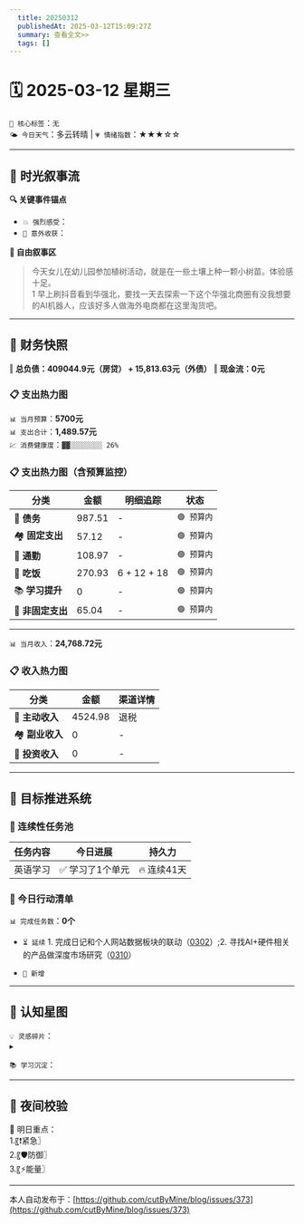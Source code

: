 ```yaml
---
  title: 20250312
  publishedAt: 2025-03-12T15:09:27Z
  summary: 查看全文>>
  tags: []
---
```


# 🗓️ 2025-03-12 星期三
`🔑 核心标签`：`无`  
`🌤️ 今日天气`：多云转晴 | `💗 情绪指数`：★★★☆☆  

---


## 🌊 **时光叙事流**
**🔍 关键事件锚点**  
- `💥 强烈感受`：   
- `🎉 意外收获`：   

**📖 自由叙事区**  
> 今天女儿在幼儿园参加植树活动，就是在一些土壤上种一颗小树苗。体验感十足。  
>1 早上刷抖音看到华强北，要找一天去探索一下这个华强北商圈有没我想要的AI机器人，应该好多人做海外电商都在这里淘货吧。

---

## 💸 **财务快照**
‖ **总负债：409044.9元（房贷） + 15,813.63元（外债）**
‖ **现金流：0元**

### 📋 支出热力图

`📊 当月预算`：**5700元**  
`📊 支出合计`：**1,489.57元**  
`💹 消费健康度`：`▓▓░░░░░░░░ 26%`  
### 📋 支出热力图（含预算监控）
| 分类         | 金额    | 明细追踪                  | 状态           |
|--------------|---------|---------------------------|----------------|
| 🏦 **债务**    | 987.51   | -  | `🟢 预算内`   |
| 🏘️ **固定支出** | 57.12     | -    | `🟢 预算内`     |
| 🚌 **通勤**     | 108.97      | -      | `🟢 预算内`     |
| 🍜 **吃饭**     |   270.93   | 6 + 12 + 18    | `🟢 预算内`   |
| 📚 **学习提升** | 0      | -       | `🟢 预算内`     |
| 🎲 **非固定支出** | 65.04     | -      | `🟢 预算内`  |
---

`📊 当月收入`：**24,768.72元**  

### 📋 收入热力图
| 分类         | 金额    | 渠道详情             |
|--------------|---------|-------------------------|
| 🏦 **主动收入**  | 4524.98     | 退税  |
| 🏘️ **副业收入**  | 0                | -        |
| 🚌 **投资收入**  | 0                | -        |



---

## 🎯 **目标推进系统**

### 🔄 连续性任务池
| 任务内容                | 今日进展          | 持久力     |
|-------------------------|-------------------|------------|
| 英语学习         | ✅ 学习了1个单元 | 🔥 连续41天  |

### 📌 今日行动清单

`📊 完成任务数`：**0个**  
- `⏳ 延续` 1. 完成日记和个人网站数据板块的联动（[0302](note://WEB9685e40ae7a6464db1196641a1ffd0ee)）;2. 寻找AI+硬件相关的产品做深度市场研究（[0310](note://WEBfc89f9187c014fbe9fab88e2d09b4bde)）      

- `🚩 新增`   

---

## 🌌 **认知星图**
`💡 灵感碎片`：  
▸ 


`📚 学习沉淀`：  
> 

---

## 🌃 夜间校验

🚀 明日重点：  
1.〖❗紧急〗  
2.〖🛡️防御〗  
3.〖⚡能量〗

---
本人自动发布于：[https://github.com/cutByMine/blog/issues/373](https://github.com/cutByMine/blog/issues/373)
